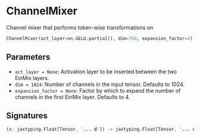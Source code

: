 
# ChannelMixer

Channel mixer that performs token-wise transformations on

```python copy
ChannelMixer(act_layer=nn.GELU.partial(), dim=768, expansion_factor=4)
```

## Parameters

- `act_layer = None`: Activation layer to be inserted
between the two EinMix layers.
- `dim = 1024`: Number of channels in the input tensor. Defaults to 1024.
- `expansion_factor = None`: Factor by which to expand
the number of channels in the first EinMix layer. Defaults to 4.

## Signatures
```rust
(x: jaxtyping.Float[Tensor, '... d']) -> jaxtyping.Float[Tensor, '... d']
```

